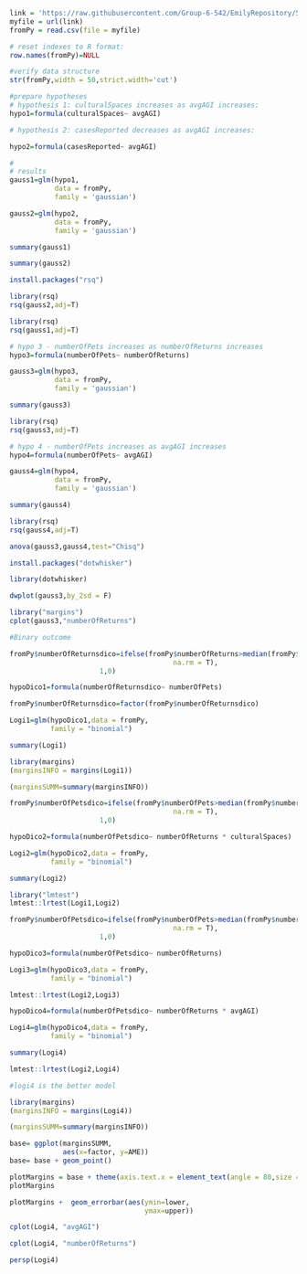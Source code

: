 ```r
link = 'https://raw.githubusercontent.com/Group-6-542/EmilyRepository/50e2502dfe3fde3a633f8ca193eb0c6ff76aafe5/mergedGroupDataFinal.csv'
myfile = url(link)
fromPy = read.csv(file = myfile)

# reset indexes to R format:
row.names(fromPy)=NULL
```
```r
#verify data structure
str(fromPy,width = 50,strict.width='cut')

```
```r
#prepare hypotheses
# hypothesis 1: culturalSpaces increases as avgAGI increases:
hypo1=formula(culturalSpaces~ avgAGI)

# hypothesis 2: casesReported decreases as avgAGI increases:

hypo2=formula(casesReported~ avgAGI)
```
```r
#
# results
gauss1=glm(hypo1,
           data = fromPy,
           family = 'gaussian')

gauss2=glm(hypo2,
           data = fromPy,
           family = 'gaussian')
```

```r
summary(gauss1)
```
```r
summary(gauss2)
```

```r
install.packages("rsq")
```
```r
library(rsq)
rsq(gauss2,adj=T)
```

```r
library(rsq)
rsq(gauss1,adj=T)
```

```r
# hypo 3 - numberOfPets increases as numberOfReturns increases
hypo3=formula(numberOfPets~ numberOfReturns)
```

```r
gauss3=glm(hypo3,
           data = fromPy,
           family = 'gaussian')
```

```r
summary(gauss3)
```

```r
library(rsq)
rsq(gauss3,adj=T)
```

```r
# hypo 4 - numberOfPets increases as avgAGI increases
hypo4=formula(numberOfPets~ avgAGI)
```

```r
gauss4=glm(hypo4,
           data = fromPy,
           family = 'gaussian')
```

```r
summary(gauss4)
```
```r
library(rsq)
rsq(gauss4,adj=T)
```

```r
anova(gauss3,gauss4,test="Chisq")
```

```r
install.packages("dotwhisker")
```

```r
library(dotwhisker)
```

```r
dwplot(gauss3,by_2sd = F)
```
```r
library("margins")
cplot(gauss3,"numberOfReturns")
```
```r
#Binary outcome

fromPy$numberOfReturnsdico=ifelse(fromPy$numberOfReturns>median(fromPy$numberOfReturns,
                                        na.rm = T),
                      1,0)
```

```r
hypoDico1=formula(numberOfReturnsdico~ numberOfPets)
```

```r
fromPy$numberOfReturnsdico=factor(fromPy$numberOfReturnsdico)
```

```r
Logi1=glm(hypoDico1,data = fromPy,
          family = "binomial")
```

```r
summary(Logi1)
```

```r
library(margins)
(marginsINFO = margins(Logi1))
```

```r
(marginsSUMM=summary(marginsINFO))
```

```r
fromPy$numberOfPetsdico=ifelse(fromPy$numberOfPets>median(fromPy$numberOfPets,
                                        na.rm = T),
                      1,0)
```

```r
hypoDico2=formula(numberOfPetsdico~ numberOfReturns * culturalSpaces)
```

```r
Logi2=glm(hypoDico2,data = fromPy,
          family = "binomial")
```

```r
summary(Logi2)
```

```r
library("lmtest")
lmtest::lrtest(Logi1,Logi2)
```

```r

fromPy$numberOfPetsdico=ifelse(fromPy$numberOfPets>median(fromPy$numberOfPets,
                                        na.rm = T),
                      1,0)
```

```r
hypoDico3=formula(numberOfPetsdico~ numberOfReturns)
```

```r
Logi3=glm(hypoDico3,data = fromPy,
          family = "binomial")
```

```r
lmtest::lrtest(Logi2,Logi3)
```

```r
hypoDico4=formula(numberOfPetsdico~ numberOfReturns * avgAGI)
```

```r
Logi4=glm(hypoDico4,data = fromPy,
          family = "binomial")
```

```r
summary(Logi4)
```

```r
lmtest::lrtest(Logi2,Logi4)
```

```r
#logi4 is the better model

library(margins)
(marginsINFO = margins(Logi4))
```

```r
(marginsSUMM=summary(marginsINFO))
```

```r
base= ggplot(marginsSUMM,
             aes(x=factor, y=AME))
base= base + geom_point()

plotMargins = base + theme(axis.text.x = element_text(angle = 80,size = 6,hjust = 1))
plotMargins    
```
```r
plotMargins +  geom_errorbar(aes(ymin=lower,
                                 ymax=upper))
```

```r
cplot(Logi4, "avgAGI")
```

```r
cplot(Logi4, "numberOfReturns")
```

```r
persp(Logi4)
```

